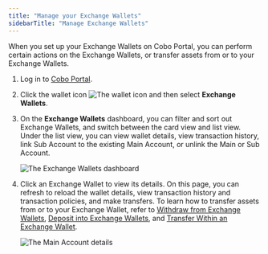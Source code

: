 ```yaml
---
title: "Manage your Exchange Wallets"
sidebarTitle: "Manage Exchange Wallets"
---
```


When you set up your Exchange Wallets on Cobo Portal, you can perform certain actions on the Exchange Wallets, or transfer assets from or to your Exchange Wallets. 

1. Log in to [Cobo Portal](https://portal.cobo.com/login).
2. Click the wallet icon <img src="/en/images/exchange-wallet/1.png" className="icon" alt="The wallet icon" /> and then select **Exchange Wallets**.
3. On the **Exchange Wallets** dashboard, you can filter and sort out Exchange Wallets, and switch between the card view and list view.
Under the list view, you can view wallet details, view transaction history, link Sub Account to the existing Main Account, or unlink the Main or Sub Account.

    <img src="/en/images/exchange-wallet/wallet_overview.png" className="screenshot_full_screen" alt="The Exchange Wallets dashboard" />

4. Click an Exchange Wallet to view its details. On this page, you can refresh to reload the wallet details, view transaction history and transaction policies, and make transfers. To learn how to transfer assets from or to your Exchange Wallet, refer to [Withdraw from Exchange Wallets](/en/portal/transfers/from-exchange-wallets), [Deposit into Exchange Wallets](/en/portal/exchange-wallets/transfers), and [Transfer Within an Exchange Wallet]().

    <img src="/en/images/exchange-wallet/main_account.png" className="screenshot_full_screen" alt="The Main Account details" />


